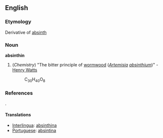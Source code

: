 ==English==

===Etymology===
Derivative of [[absinth]]

===Noun===
'''absinthin'''
# (''Chemistry'') "The bitter principle of [[wormwood]] (''[[Artemisia]] [[absinthium]]'')" -  [[w:Henry Watts|Henry Watts]]
#:C<sub>30</sub>H<sub>40</sub>O<sub>8</sub>

===References===.
{{R:Webster 1913}}
====Translations====
*[[Interlingua]]: [[absinthina]]
*[[Portuguese]]: [[absintina]]